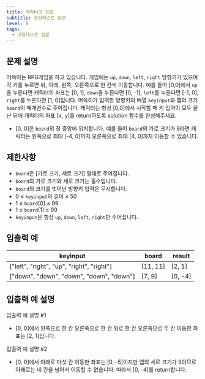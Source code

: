 ```yaml
---
title: 캐릭터의 좌표
subtitle: 코딩테스트 입문
level: 0
tags:
  - 코딩테스트 입문
---
```


## 문제 설명

머쓱이는 RPG게임을 하고 있습니다. 게임에는 `up`, `down`, `left`, `right` 방향키가 있으며 각 키를 누르면 위, 아래, 왼쪽, 오른쪽으로 한 칸씩 이동합니다. 예를 들어 \[0,0\]에서 `up`을 누른다면 캐릭터의 좌표는 \[0, 1\], `down`을 누른다면 \[0, -1\], `left`를 누른다면 \[-1, 0\], `right`를 누른다면 \[1, 0\]입니다. 머쓱이가 입력한 방향키의 배열 `keyinput`와 맵의 크기 `board`이 매개변수로 주어집니다. 캐릭터는 항상 \[0,0\]에서 시작할 때 키 입력이 모두 끝난 뒤에 캐릭터의 좌표 \[x, y\]를 return하도록 solution 함수를 완성해주세요.

- \[0, 0\]은 `board`의 정 중앙에 위치합니다. 예를 들어 `board`의 가로 크기가 9라면 캐릭터는 왼쪽으로 최대 \[-4, 0\]까지 오른쪽으로 최대 \[4, 0\]까지 이동할 수 있습니다.

## 제한사항

- `board`은 \[가로 크기, 세로 크기\] 형태로 주어집니다.
- `board`의 가로 크기와 세로 크기는 홀수입니다.
- `board`의 크기를 벗어난 방향키 입력은 무시합니다.
- 0 ≤ `keyinput`의 길이 ≤ 50
- 1 ≤ `board`\[0\] ≤ 99
- 1 ≤ `board`\[1\] ≤ 99
- `keyinput`은 항상 `up`, `down`, `left`, `right`만 주어집니다.

## 입출력 예

| keyinput                                    | board      | result    |
| ------------------------------------------- | ---------- | --------- |
| \["left", "right", "up", "right", "right"\] | \[11, 11\] | \[2, 1\]  |
| \["down", "down", "down", "down", "down"\]  | \[7, 9\]   | \[0, -4\] |

## 입출력 예 설명

입출력 예 설명 #1

- \[0, 0\]에서 왼쪽으로 한 칸 오른쪽으로 한 칸 위로 한 칸 오른쪽으로 두 칸 이동한 좌표는 \[2, 1\]입니다.

입출력 예 설명 #2

- \[0, 0\]에서 아래로 다섯 칸 이동한 좌표는 \[0, -5\]이지만 맵의 세로 크기가 9이므로 아래로는 네 칸을 넘어서 이동할 수 없습니다. 따라서 \[0, -4\]를 return합니다.
